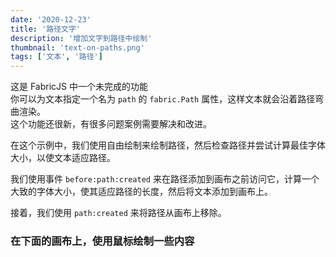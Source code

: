 ```yaml
---
date: '2020-12-23'
title: '路径文字'
description: '增加文字到路径中绘制'
thumbnail: 'text-on-paths.png'
tags: ['文本', '路径']
---
```



这是 FabricJS 中一个未完成的功能  
你可以为文本指定一个名为 `path` 的 `fabric.Path` 属性，这样文本就会沿着路径弯曲渲染。  
这个功能还很新，有很多问题案例需要解决和改进。

在这个示例中，我们使用自由绘制来绘制路径，然后检查路径并尝试计算最佳字体大小，以使文本适应路径。

我们使用事件 `before:path:created` 来在路径添加到画布之前访问它，计算一个大致的字体大小，使其适应路径的长度，然后将文本添加到画布上。

接着，我们使用 `path:created` 来将路径从画布上移除。

### 在下面的画布上，使用鼠标绘制一些内容

<canvas id="canvas" width="500" height="400" ></canvas>
<TextOnPath client:idle />